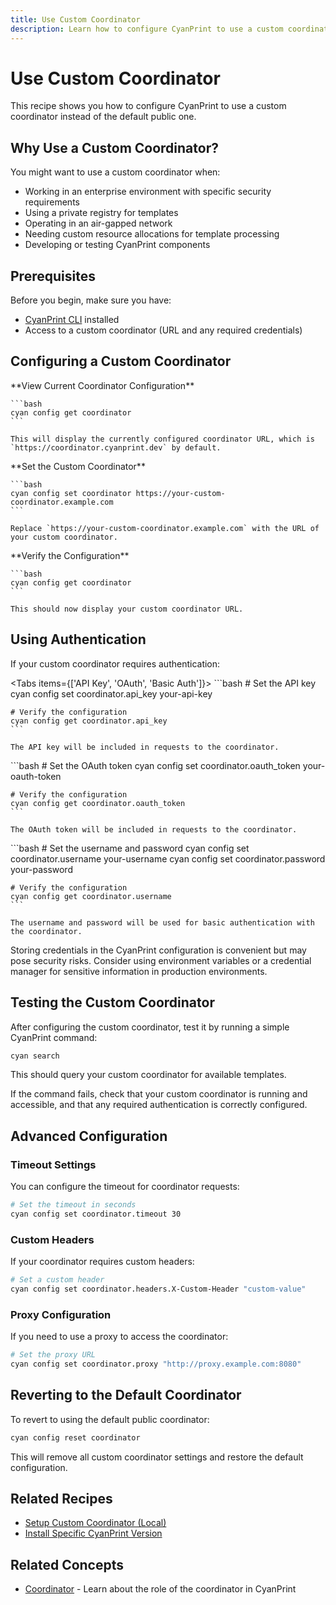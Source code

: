 ```yaml
---
title: Use Custom Coordinator
description: Learn how to configure CyanPrint to use a custom coordinator
---
```


# Use Custom Coordinator

This recipe shows you how to configure CyanPrint to use a custom coordinator instead of the default public one.

## Why Use a Custom Coordinator?

You might want to use a custom coordinator when:

- Working in an enterprise environment with specific security requirements
- Using a private registry for templates
- Operating in an air-gapped network
- Needing custom resource allocations for template processing
- Developing or testing CyanPrint components

## Prerequisites

Before you begin, make sure you have:

- [CyanPrint CLI](/docs/user/tutorial/00_installation) installed
- Access to a custom coordinator (URL and any required credentials)

## Configuring a Custom Coordinator

<Steps>
  <Step>
    **View Current Coordinator Configuration**
    
    ```bash
    cyan config get coordinator
    ```
    
    This will display the currently configured coordinator URL, which is `https://coordinator.cyanprint.dev` by default.
  </Step>
  
  <Step>
    **Set the Custom Coordinator**
    
    ```bash
    cyan config set coordinator https://your-custom-coordinator.example.com
    ```
    
    Replace `https://your-custom-coordinator.example.com` with the URL of your custom coordinator.
  </Step>
  
  <Step>
    **Verify the Configuration**
    
    ```bash
    cyan config get coordinator
    ```
    
    This should now display your custom coordinator URL.
  </Step>
</Steps>

## Using Authentication

If your custom coordinator requires authentication:

<Tabs items={['API Key', 'OAuth', 'Basic Auth']}>
  <Tab value="API Key">
    ```bash
    # Set the API key
    cyan config set coordinator.api_key your-api-key
    
    # Verify the configuration
    cyan config get coordinator.api_key
    ```
    
    The API key will be included in requests to the coordinator.
  </Tab>
  
  <Tab value="OAuth">
    ```bash
    # Set the OAuth token
    cyan config set coordinator.oauth_token your-oauth-token
    
    # Verify the configuration
    cyan config get coordinator.oauth_token
    ```
    
    The OAuth token will be included in requests to the coordinator.
  </Tab>
  
  <Tab value="Basic Auth">
    ```bash
    # Set the username and password
    cyan config set coordinator.username your-username
    cyan config set coordinator.password your-password
    
    # Verify the configuration
    cyan config get coordinator.username
    ```
    
    The username and password will be used for basic authentication with the coordinator.
  </Tab>
</Tabs>

<Callout type="warning">
  Storing credentials in the CyanPrint configuration is convenient but may pose security risks. Consider using environment variables or a credential manager for sensitive information in production environments.
</Callout>

## Testing the Custom Coordinator

After configuring the custom coordinator, test it by running a simple CyanPrint command:

```bash
cyan search
```

This should query your custom coordinator for available templates.

<Callout type="info">
  If the command fails, check that your custom coordinator is running and accessible, and that any required authentication is correctly configured.
</Callout>

## Advanced Configuration

### Timeout Settings

You can configure the timeout for coordinator requests:

```bash
# Set the timeout in seconds
cyan config set coordinator.timeout 30
```

### Custom Headers

If your coordinator requires custom headers:

```bash
# Set a custom header
cyan config set coordinator.headers.X-Custom-Header "custom-value"
```

### Proxy Configuration

If you need to use a proxy to access the coordinator:

```bash
# Set the proxy URL
cyan config set coordinator.proxy "http://proxy.example.com:8080"
```

## Reverting to the Default Coordinator

To revert to using the default public coordinator:

```bash
cyan config reset coordinator
```

This will remove all custom coordinator settings and restore the default configuration.

## Related Recipes

- [Setup Custom Coordinator (Local)](/docs/user/recipes/06_local-coordinator)
- [Install Specific CyanPrint Version](/docs/user/recipes/03_specific-version)

## Related Concepts

- [Coordinator](/docs/user/concepts/02_coordinator) - Learn about the role of the coordinator in CyanPrint
